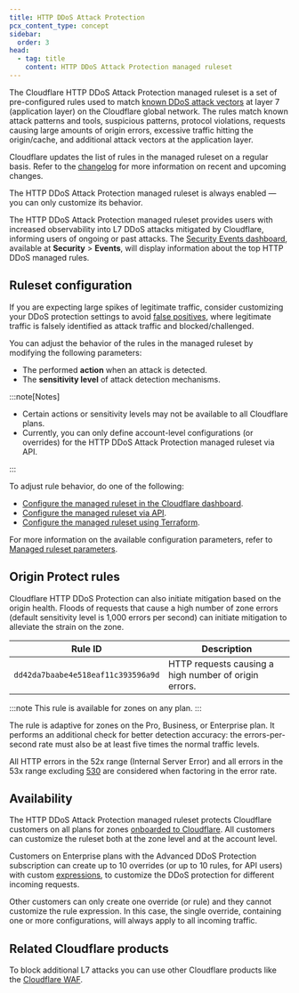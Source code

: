 ```yaml
---
title: HTTP DDoS Attack Protection
pcx_content_type: concept
sidebar:
  order: 3
head:
  - tag: title
    content: HTTP DDoS Attack Protection managed ruleset
---
```


The Cloudflare HTTP DDoS Attack Protection managed ruleset is a set of pre-configured rules used to match [known DDoS attack vectors](/ddos-protection/about/attack-coverage/) at layer 7 (application layer) on the Cloudflare global network. The rules match known attack patterns and tools, suspicious patterns, protocol violations, requests causing large amounts of origin errors, excessive traffic hitting the origin/cache, and additional attack vectors at the application layer.

Cloudflare updates the list of rules in the managed ruleset on a regular basis. Refer to the [changelog](/ddos-protection/change-log/http/) for more information on recent and upcoming changes.

The HTTP DDoS Attack Protection managed ruleset is always enabled — you can only customize its behavior.

The HTTP DDoS Attack Protection managed ruleset provides users with increased observability into L7 DDoS attacks mitigated by Cloudflare, informing users of ongoing or past attacks. The [Security Events dashboard](/waf/analytics/security-events/), available at **Security** > **Events**, will display information about the top HTTP DDoS managed rules.

## Ruleset configuration

If you are expecting large spikes of legitimate traffic, consider customizing your DDoS protection settings to avoid [false positives](/ddos-protection/managed-rulesets/adjust-rules/false-positive/), where legitimate traffic is falsely identified as attack traffic and blocked/challenged.

You can adjust the behavior of the rules in the managed ruleset by modifying the following parameters:

- The performed **action** when an attack is detected.
- The **sensitivity level** of attack detection mechanisms.

:::note[Notes]

- Certain actions or sensitivity levels may not be available to all Cloudflare plans.
- Currently, you can only define account-level configurations (or overrides) for the HTTP DDoS Attack Protection managed ruleset via API.

:::

To adjust rule behavior, do one of the following:

- [Configure the managed ruleset in the Cloudflare dashboard](/ddos-protection/managed-rulesets/http/configure-dashboard/).
- [Configure the managed ruleset via API](/ddos-protection/managed-rulesets/http/configure-api/).
- [Configure the managed ruleset using Terraform](/terraform/additional-configurations/ddos-managed-rulesets/#example-configure-http-ddos-attack-protection).

For more information on the available configuration parameters, refer to [Managed ruleset parameters](/ddos-protection/managed-rulesets/http/override-parameters/).

## Origin Protect rules

Cloudflare HTTP DDoS Protection can also initiate mitigation based on the origin health. Floods of requests that cause a high number of zone errors (default sensitivity level is 1,000 errors per second) can initiate mitigation to alleviate the strain on the zone.

| Rule ID                            | Description                                           |
| ---------------------------------- | ----------------------------------------------------- |
| `dd42da7baabe4e518eaf11c393596a9d` | HTTP requests causing a high number of origin errors. |

:::note
This rule is available for zones on any plan.
:::

The rule is adaptive for zones on the Pro, Business, or Enterprise plan. It performs an additional check for better detection accuracy: the errors-per-second rate must also be at least five times the normal traffic levels.

All HTTP errors in the 52x range (Internal Server Error) and all errors in the 53x range excluding [530](/support/troubleshooting/cloudflare-errors/troubleshooting-cloudflare-5xx-errors/#error-530) are considered when factoring in the error rate.

## Availability

The HTTP DDoS Attack Protection managed ruleset protects Cloudflare customers on all plans for zones [onboarded to Cloudflare](/dns/zone-setups/full-setup/). All customers can customize the ruleset both at the zone level and at the account level.

Customers on Enterprise plans with the Advanced DDoS Protection subscription can create up to 10 overrides (or up to 10 rules, for API users) with custom [expressions](/ddos-protection/managed-rulesets/http/override-expressions/), to customize the DDoS protection for different incoming requests.

Other customers can only create one override (or rule) and they cannot customize the rule expression. In this case, the single override, containing one or more configurations, will always apply to all incoming traffic.

## Related Cloudflare products

To block additional L7 attacks you can use other Cloudflare products like the [Cloudflare WAF](/waf/).
